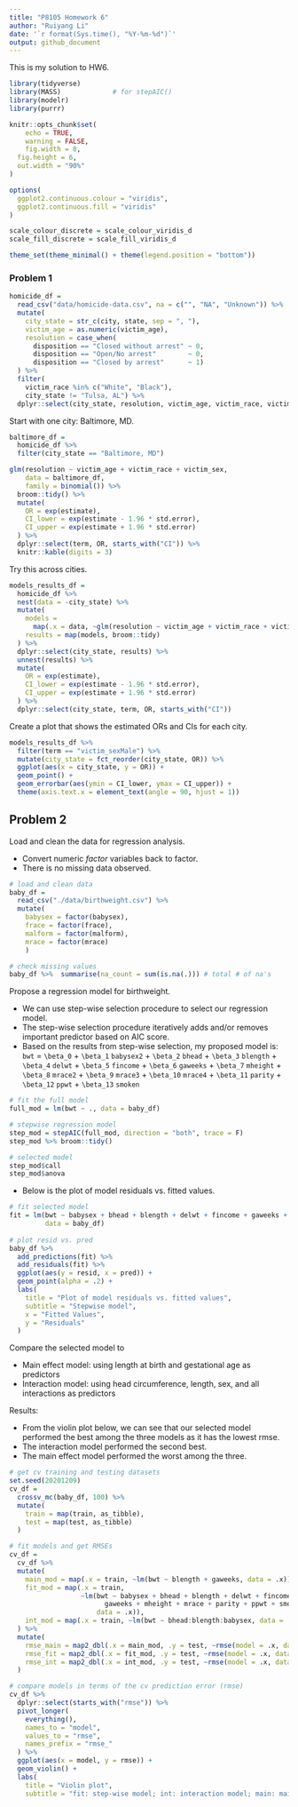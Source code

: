 ```yaml
---
title: "P8105 Homework 6"
author: "Ruiyang Li"
date: '`r format(Sys.time(), "%Y-%m-%d")`'
output: github_document
---
```


This is my solution to HW6.

```r
library(tidyverse)
library(MASS)             # for stepAIC()
library(modelr)
library(purrr)

knitr::opts_chunk$set(
	echo = TRUE,
	warning = FALSE,
	fig.width = 8, 
  fig.height = 6,
  out.width = "90%"
)

options(
  ggplot2.continuous.colour = "viridis",
  ggplot2.continuous.fill = "viridis"
)

scale_colour_discrete = scale_colour_viridis_d
scale_fill_discrete = scale_fill_viridis_d

theme_set(theme_minimal() + theme(legend.position = "bottom"))
```


### Problem 1

```r
homicide_df = 
  read_csv("data/homicide-data.csv", na = c("", "NA", "Unknown")) %>% 
  mutate(
    city_state = str_c(city, state, sep = ", "),
    victim_age = as.numeric(victim_age),
    resolution = case_when(
      disposition == "Closed without arrest" ~ 0,
      disposition == "Open/No arrest"        ~ 0,
      disposition == "Closed by arrest"      ~ 1)
  ) %>% 
  filter(
    victim_race %in% c("White", "Black"),
    city_state != "Tulsa, AL") %>% 
  dplyr::select(city_state, resolution, victim_age, victim_race, victim_sex)
```


Start with one city: Baltimore, MD.

```r
baltimore_df =
  homicide_df %>% 
  filter(city_state == "Baltimore, MD")

glm(resolution ~ victim_age + victim_race + victim_sex, 
    data = baltimore_df,
    family = binomial()) %>% 
  broom::tidy() %>% 
  mutate(
    OR = exp(estimate),
    CI_lower = exp(estimate - 1.96 * std.error),
    CI_upper = exp(estimate + 1.96 * std.error)
  ) %>% 
  dplyr::select(term, OR, starts_with("CI")) %>% 
  knitr::kable(digits = 3)
```


Try this across cities.

```r
models_results_df = 
  homicide_df %>% 
  nest(data = -city_state) %>% 
  mutate(
    models = 
      map(.x = data, ~glm(resolution ~ victim_age + victim_race + victim_sex, data = .x, family = binomial())),
    results = map(models, broom::tidy)
  ) %>% 
  dplyr::select(city_state, results) %>% 
  unnest(results) %>% 
  mutate(
    OR = exp(estimate),
    CI_lower = exp(estimate - 1.96 * std.error),
    CI_upper = exp(estimate + 1.96 * std.error)
  ) %>% 
  dplyr::select(city_state, term, OR, starts_with("CI")) 
```


Create a plot that shows the estimated ORs and CIs for each city. 

```r
models_results_df %>% 
  filter(term == "victim_sexMale") %>% 
  mutate(city_state = fct_reorder(city_state, OR)) %>% 
  ggplot(aes(x = city_state, y = OR)) + 
  geom_point() + 
  geom_errorbar(aes(ymin = CI_lower, ymax = CI_upper)) + 
  theme(axis.text.x = element_text(angle = 90, hjust = 1))
```


## Problem 2

Load and clean the data for regression analysis. 

* Convert numeric *factor* variables back to factor. 
* There is no missing data observed. 

```r
# load and clean data
baby_df = 
  read_csv("./data/birthweight.csv") %>% 
  mutate(
    babysex = factor(babysex), 
    frace = factor(frace), 
    malform = factor(malform), 
    mrace = factor(mrace)
    )

# check missing values
baby_df %>%  summarise(na_count = sum(is.na(.))) # total # of na's
```

Propose a regression model for birthweight. 

* We can use step-wise selection procedure to select our regression model. 
* The step-wise selection procedure iteratively adds and/or removes important predictor based on AIC score. 
* Based on the results from step-wise selection, my proposed model is: `bwt` = `\beta_0` + `\beta_1` `babysex2` + `\beta_2` `bhead` + `\beta_3` `blength` + `\beta_4` `delwt` + `\beta_5` `fincome` + `\beta_6` `gaweeks` + `\beta_7` `mheight` + `\beta_8` `mrace2` + `\beta_9` `mrace3` + `\beta_10` `mrace4`  + `\beta_11` `parity` + `\beta_12` `ppwt` + `\beta_13` `smoken`

```r
# fit the full model 
full_mod = lm(bwt ~ ., data = baby_df)

# stepwise regression model
step_mod = stepAIC(full_mod, direction = "both", trace = F)
step_mod %>% broom::tidy()

# selected model 
step_mod$call
step_mod$anova
```

* Below is the plot of model residuals vs. fitted values. 

```r
# fit selected model 
fit = lm(bwt ~ babysex + bhead + blength + delwt + fincome + gaweeks + mheight + mrace + parity + ppwt + smoken, 
         data = baby_df)
  
# plot resid vs. pred
baby_df %>% 
  add_predictions(fit) %>% 
  add_residuals(fit) %>% 
  ggplot(aes(y = resid, x = pred)) + 
  geom_point(alpha = .2) + 
  labs(
    title = "Plot of model residuals vs. fitted values",
    subtitle = "Stepwise model",
    x = "Fitted Values",
    y = "Residuals"
  )
```


Compare the selected model to
 
* Main effect model: using length at birth and gestational age as predictors
* Interaction model: using head circumference, length, sex, and all interactions as predictors

Results: 

* From the violin plot below, we can see that our selected model performed the best among the three models as it has the lowest rmse. 
* The interaction model performed the second best. 
* The main effect model performed the worst among the three. 

```r
# get cv training and testing datasets
set.seed(20201209)
cv_df = 
  crossv_mc(baby_df, 100) %>% 
  mutate(
    train = map(train, as_tibble),
    test = map(test, as_tibble)
  )

# fit models and get RMSEs
cv_df = 
  cv_df %>% 
  mutate(
    main_mod = map(.x = train, ~lm(bwt ~ blength + gaweeks, data = .x)),
    fit_mod = map(.x = train, 
                  ~lm(bwt ~ babysex + bhead + blength + delwt + fincome +
                        gaweeks + mheight + mrace + parity + ppwt + smoken, 
                      data = .x)),
    int_mod = map(.x = train, ~lm(bwt ~ bhead:blength:babysex, data = .x))
  ) %>% 
  mutate(
    rmse_main = map2_dbl(.x = main_mod, .y = test, ~rmse(model = .x, data = .y)),
    rmse_fit = map2_dbl(.x = fit_mod, .y = test, ~rmse(model = .x, data = .y)),
    rmse_int = map2_dbl(.x = int_mod, .y = test, ~rmse(model = .x, data = .y))
  )

# compare models in terms of the cv prediction error (rmse)
cv_df %>% 
  dplyr::select(starts_with("rmse")) %>% 
  pivot_longer(
    everything(),
    names_to = "model",
    values_to = "rmse",
    names_prefix = "rmse_"
  ) %>% 
  ggplot(aes(x = model, y = rmse)) +
  geom_violin() + 
  labs(
    title = "Violin plot",
    subtitle = "fit: step-wise model; int: interaction model; main: main effect model")
```

